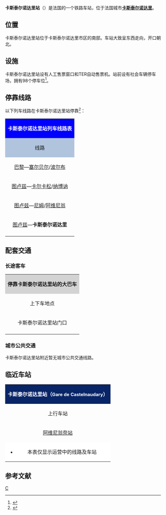 {{Infobox station
| name          ={{法国交通数据|sncf}}卡斯泰尔诺达里站<br>{{lang|fr|Gare de Castelnaudary}} 
| type          = [[法国铁路|法国铁路]]
| image = File:Gare de Castelnaudary-2014.jpg
|image_caption = 卡斯泰尔诺达里站（2014年10月）
| address       = {{FRA}}[[奥德省|奥德省]][[卡斯泰尔诺达里|卡斯泰尔诺达里]]
| latd          = 43
| latm          = 18
| lats          = 44
| latNS         = N
| longd         = 1
| longm         = 57
| longs         = 01
| longEW        = E
| operator = {{法国交通数据|sncf}}
| coordinates_display = yes
| iso_region    = FR
| line          = 
* [[波尔多－塞特铁路|波尔多－塞特铁路]]
* [[卡斯泰尔诺达里－罗德兹铁路|卡斯泰尔诺达里－罗德兹铁路]]（部分路段已废弃）
| platform      = 3
| tracks        = 5
| elevation = 165米
| opened        = 1857年4月22日
| rebuilt =
| status = 使用中
| closed        = 
| passengers= 约28.6万人次<ref>{{Cite web|url=https://ressources.data.sncf.com/explore/dataset/frequentation-gares/?sort=voyageurs_2014|title=Fréquentation en gares en 2014|accessdate=2016-11-06|author=SNCF|date=|language=法语|publisher=SNCF Open Data|archive-date=2016-10-10|archive-url=https://web.archive.org/web/20161010215116/https://ressources.data.sncf.com/explore/dataset/frequentation-gares/?sort=voyageurs_2014|dead-url=no}}</ref>
| pass_year= 2014年
| station_type = 客运车站，兼办货运业务
| connections = {{法国交通数据|car}}
| route_map =
| map_locator   = 
| note =
}}

'''卡斯泰尔诺达里站'''（{{lang-fr|Gare de Castelnaudary}}）是法国的一个铁路车站，位于法国城市'''[[卡斯泰尔诺达里|卡斯泰尔诺达里]]'''。

==位置==

卡斯泰尔诺达里站位于卡斯泰尔诺达里市区的南部。车站大致呈东西走向，开口朝北。

==设施==

卡斯泰尔诺达里站设有人工售票窗口和TER自动售票机。站前设有社会车辆停车场，拥有98个停车位<ref>{{Cite web|url=http://www.ter.sncf.com/languedoc-roussillon/gares/87615039/Castelnaudary/pratique|title=GARE CASTELNAUDARY|accessdate=2016-11-06|author=SNCF|date=|language=法语|publisher=SNCF TER Languedoc-Roussillon|archive-date=2016-03-03|archive-url=https://web.archive.org/web/20160303232949/http://www.ter.sncf.com/languedoc-roussillon/gares/87615039/CASTELNAUDARY/pratique|dead-url=no}}</ref>。

== 停靠线路 ==

{{动态列表|最后更新时间：2019年12月13日。本章节内容仅供参考，不排除因施工或罢工而引发的临时性变更。欢迎修正和补充}}

以下列车线路在卡斯泰尔诺达里站停靠<ref>{{Cite web|url=http://www.sncf.com/fr/gare/horaires/castelnaudary|title=CASTELNAUDARY|accessdate=2016-11-06|author=SNCF|date=|language=fr|publisher=SNCF}}</ref>：

{| class="wikitable mw-collapsible" 
|colspan="5" style="background:#0000FF" align="center" |{{法国交通数据|sncf}} <font color=#FFFFFF>'''卡斯泰尔诺达里站列车线路表'''</font>
|-
!style="background:#B0C4DE"| 线路
!style="background:#B0C4DE"|车种
!style="background:#B0C4DE"|上一站
!style="background:#B0C4DE"|下一站
!style="background:#B0C4DE"|大致运行频率{{noteTag|name=noteA}}
|-
|[[巴黎奥斯特里茨站|巴黎]]—[[塞尔贝尔站|塞尔贝尔]]/[[波尔布站|波尔布]]
| align="center" |{{法国交通数据|ic}}
'''de nuit'''
|[[莱索布赖站|莱索布赖]]
|[[卡尔卡松站|卡尔卡松]]
|每天1趟{{noteTag|name=noteB}}
|-
|[[图卢兹马塔比奥站|图卢兹]]—[[卡尔卡松站|卡尔卡松]]/[[纳博讷站|纳博讷]]
| rowspan="3" align="center"|{{法国交通数据|ter|occ}}
|[[洛拉盖自由城站|洛拉盖自由城]]/[[阿维尼翁奈站|阿维尼翁奈]]
|[[布拉姆站|布拉姆]]
|每天7趟左右
|-
|[[图卢兹马塔比奥站|图卢兹]]—[[尼姆站|尼姆]]/[[阿维尼翁中央站|阿维尼翁]]
|[[洛拉盖自由城站|洛拉盖自由城]]
|[[布拉姆站|布拉姆]]
|每天1~2趟
|-
|[[图卢兹马塔比奥站|图卢兹]]—'''卡斯泰尔诺达里'''
|[[洛拉盖自由城站|洛拉盖自由城]]/[[阿维尼翁奈站|阿维尼翁奈]]
|（终点）
|每天2~4趟
|-
|colspan="5" style="background:#FFFFFF"|{{noteFoot|1=
{{noteTag|name=noteA|1=在本栏中，往返1次为"1趟"；除特别标明外，其数据仅工作日有效，周末及节假日列车数量可能会减少或停运}}
{{noteTag|name=noteB|1=仅节假日开行}}
}}
|}

==配套交通==
===长途客车===

{| class="wikitable mw-collapsible" 
|colspan="3" align="center" style="background:#D3D3D3" |{{法国交通数据|car}}'''停靠卡斯泰尔诺达里站的大巴车'''
|-
!align="center" |上下车地点
!align="center" |运营单位
!align="center" |主要目的地{{noteTag|name=noteA}}
|-
| rowspan="3" align="center" |卡斯泰尔诺达里站门口
|align="center" |{{法国交通数据|car|occ}}
|
* 954线{{noteTag|name=noteD}}：[[勒韦_(上加龙省)|勒韦勒]]
* 955线：[[洛拉盖自由城|洛拉盖自由城]]、[[巴济耶日|巴济耶日]]、[[佩沙布_(上加龙省)|佩沙布]]、[[卡斯塔内托洛桑|卡斯塔内托洛桑]]、[[图卢兹汽车站|图卢兹]]{{noteTag|name=noteB}}
|-
|align="center" |{{法国交通数据|car}}
|（''当某条铁路线施工或罢工时，SNCF可能也会提供途径该线路沿途站点的大巴车''{{noteTag|name=noteB}}）
|-
|align="center" |{{link-fr|奥德省城际客运|Réseau interurbain de l'Aude}}<br>Audelignes{{noteTag|name=noteC}}
|[[卡尔卡松|卡尔卡松]]、[[布拉姆|布拉姆]]、[[圣马丹拉朗德_(奥德省)|圣马丹拉朗德]]、[[珀藏_(奥德省)|珀藏]]
|-
|colspan="3" style="background:#FFFFFF"|{{noteFoot|1=
{{noteTag|name=noteA|1=本栏不包括可以联程中转前往的目的地}}
{{noteTag|name=noteB|1=其车票可与SNCF的同线路车票通用}}
{{noteTag|name=noteC|1=部分城际线路仅周一至五开行，节假日除外}}
{{noteTag|name=noteD|1=仅周一'''和'''五开行，节假日除外}}
}}
|}

===城市公共交通===

卡斯泰尔诺达里站附近暂无城市公共交通线路。

==临近车站==

{|class="wikitable mw-collapsible" style="margin: 0 auto; width:42em;"
|colspan="3"  style="background:#082567" align="center"|<font color=#FFFFFF>'''卡斯泰尔诺达里站（<span style="font-size:11pt;">Gare de Castelnaudary</span>）'''</font>
|-
!上行车站
!线路
!下行车站
|-
|align="center" |[[阿维尼翁奈站|阿维尼翁奈站]]
|align="center" |'''[[波尔多－塞特铁路|波尔多－塞特铁路]]'''
|align="center" |[[布拉姆站|布拉姆站]]
|-
|colspan="3" style="background:#FFFFFF"|
*本表仅显示运营中的线路及车站
|}

== 参考文献 ==
{{Reflist}}

[[Category:奥德省铁路车站|C]]